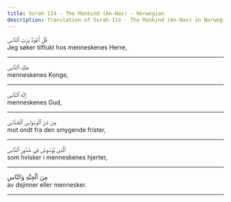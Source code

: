 ```yaml
---
title: Surah 114 - The Mankind (An-Nas) - Norwegian
description: Translation of Surah 114 - The Mankind (An-Nas) in Norwegian
---
```





<Aside type="quran" title="1">
قُلْ أَعُوذُ بِرَبِّ ٱلنَّاسِ
</Aside>

<Aside type="reference" title="1">
Jeg søker tilflukt hos menneskenes Herre,
</Aside>

---

<Aside type="quran" title="2">
مَلِكِ ٱلنَّاسِ
</Aside>

<Aside type="reference" title="2">
menneskenes Konge,
</Aside>

---

<Aside type="quran" title="3">
إِلَٰهِ ٱلنَّاسِ
</Aside>

<Aside type="reference" title="3">
menneskenes Gud,
</Aside>

---

<Aside type="quran" title="4">
مِن شَرِّ ٱلْوَسْوَاسِ ٱلْخَنَّاسِ
</Aside>

<Aside type="reference" title="4">
mot ondt fra den smygende frister,
</Aside>

---

<Aside type="quran" title="5">
ٱلَّذِى يُوَسْوِسُ فِى صُدُورِ ٱلنَّاسِ
</Aside>

<Aside type="reference" title="5">
som hvisker i menneskenes hjerter,
</Aside>

---

<Aside type="quran" title="6">
مِنَ ٱلْجِنَّةِ وَٱلنَّاسِ
</Aside>

<Aside type="reference" title="6">
av dsjinner eller mennesker.
</Aside>

---
